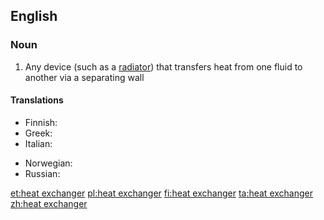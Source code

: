 ==English==

===Noun===
{{wikipedia}}
{{en-noun|head=[[heat]] [[exchanger]]}}

# {{context|physics|lang=en}}  Any device (such as a [[radiator]]) that transfers heat from one fluid to another via a separating wall

====Translations====
{{trans-top|device for transferring heat}}
* Finnish: {{t|fi|lämmönvaihdin}}
* Greek: {{t|el|εναλλάκτης θερμότητας|m}}
* Italian: {{t|it|scambiatore di calore|m}}
{{trans-mid}}
* Norwegian: {{t|no|varmeveksler|m}}
* Russian: {{t+|ru|теплообменник|m|tr=t'eploobm'énnik}}
{{trans-bottom}}

[[et:heat exchanger]]
[[pl:heat exchanger]]
[[fi:heat exchanger]]
[[ta:heat exchanger]]
[[zh:heat exchanger]]